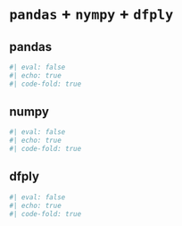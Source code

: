 
# `pandas` + `nympy` + `dfply`

## pandas 


```r
#| eval: false
#| echo: true
#| code-fold: true
```

## numpy

```r
#| eval: false
#| echo: true
#| code-fold: true
```

## dfply

```r
#| eval: false
#| echo: true
#| code-fold: true
```


